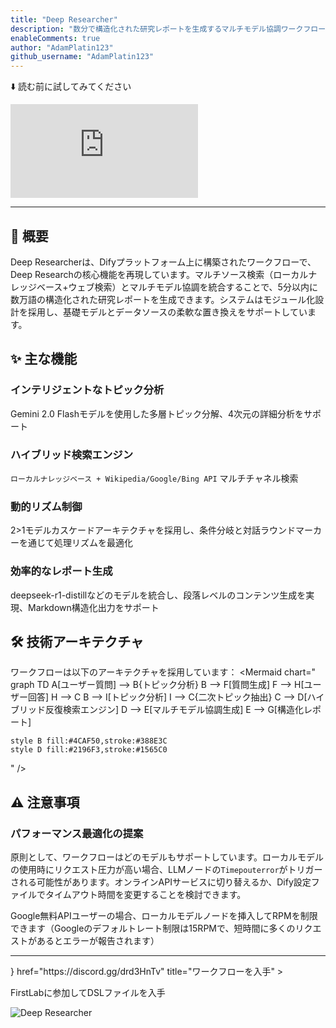 ```yaml
---
title: "Deep Researcher"
description: "数分で構造化された研究レポートを生成するマルチモデル協調ワークフロー"
enableComments: true
author: "AdamPlatin123"
github_username: "AdamPlatin123"
---
```


⬇️ 読む前に試してみてください

<iframe
 src="http://instance.hellodify.com/chatbot/NKZ90sIADQ1PFxOz"
 style={{
   width: '100%',
   minHeight: '600px'
 }}
 frameBorder="0"
 allow="microphone">
</iframe>

---

## 📖 概要

Deep Researcherは、Difyプラットフォーム上に構築されたワークフローで、Deep Researchの核心機能を再現しています。マルチソース検索（ローカルナレッジベース+ウェブ検索）とマルチモデル協調を統合することで、5分以内に数万語の構造化された研究レポートを生成できます。システムはモジュール化設計を採用し、基礎モデルとデータソースの柔軟な置き換えをサポートしています。

## ✨ 主な機能

### インテリジェントなトピック分析
Gemini 2.0 Flashモデルを使用した多層トピック分解、4次元の詳細分析をサポート

### ハイブリッド検索エンジン
`ローカルナレッジベース + Wikipedia/Google/Bing API` マルチチャネル検索

### 動的リズム制御
2>1モデルカスケードアーキテクチャを採用し、条件分岐と対話ラウンドマーカーを通じて処理リズムを最適化

### 効率的なレポート生成
deepseek-r1-distillなどのモデルを統合し、段落レベルのコンテンツ生成を実現、Markdown構造化出力をサポート

## 🛠️ 技術アーキテクチャ

ワークフローは以下のアーキテクチャを採用しています：
<Mermaid
  chart="
graph TD
    A[ユーザー質問] --> B{トピック分析}
    B --> F[質問生成]
    F --> H[ユーザー回答]
    H --> C
    B --> I[トピック分析]
    I --> C{二次トピック抽出}
    C --> D[ハイブリッド反復検索エンジン]
    D --> E[マルチモデル協調生成]
    E --> G[構造化レポート]
    
    style B fill:#4CAF50,stroke:#388E3C
    style D fill:#2196F3,stroke:#1565C0
  "
/>

## ⚠️ 注意事項

### パフォーマンス最適化の提案

原則として、ワークフローはどのモデルもサポートしています。ローカルモデルの使用時にリクエスト圧力が高い場合、LLMノードの`Timepouterror`がトリガーされる可能性があります。オンラインAPIサービスに切り替えるか、Dify設定ファイルでタイムアウト時間を変更することを検討できます。

Google無料APIユーザーの場合、ローカルモデルノードを挿入してRPMを制限できます（Googleのデフォルトレート制限は15RPMで、短時間に多くのリクエストがあるとエラーが報告されます）

---

<Cards>
  <Card 
    icon={<i className="ri-flow-chart" />} 
    href="https://discord.gg/drd3HnTv" 
    title="ワークフローを入手"
  >
  <p>FirstLabに参加してDSLファイルを入手</p>
    <img src="https://s2.loli.net/2025/05/15/HFT2SE3uIyMflG4.png" alt="Deep Researcher" />
  </Card>
</Cards> 